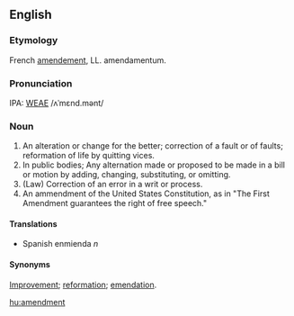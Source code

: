 ==English==
===Etymology===
French [[amendement]], LL. amendamentum.

===Pronunciation===
IPA: [[WEAE]] /ʌˈmɛnd.mənt/

===Noun===
# An alteration or change for the better; correction of a fault or of faults; reformation of life by quitting vices.
# In public bodies; Any alternation made or proposed to be made in a bill or motion by adding, changing, substituting, or omitting.
# (Law) Correction of an error in a writ or process.
# An ammendment of the United States Constitution, as in "The First Amendment guarantees the right of free speech."


====Translations====
*Spanish enmienda ''n''

====Synonyms====
[[Improvement]]; [[reformation]]; [[emendation]].

<!-- some material copied from Webster's Revised Unabridged Dictionary (1913) -->

[[hu:amendment]]